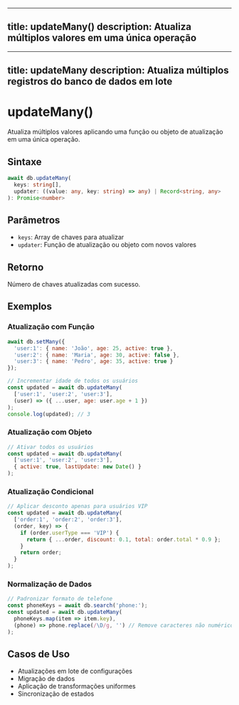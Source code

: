 
---
title: updateMany()
description: Atualiza múltiplos valores em uma única operação
---

---
title: updateMany
description: Atualiza múltiplos registros do banco de dados em lote
---

# updateMany()

Atualiza múltiplos valores aplicando uma função ou objeto de atualização em uma única operação.

## Sintaxe

```typescript
await db.updateMany(
  keys: string[], 
  updater: ((value: any, key: string) => any) | Record<string, any>
): Promise<number>
```

## Parâmetros

- `keys`: Array de chaves para atualizar
- `updater`: Função de atualização ou objeto com novos valores

## Retorno

Número de chaves atualizadas com sucesso.

## Exemplos

### Atualização com Função
```javascript
await db.setMany({
  'user:1': { name: 'João', age: 25, active: true },
  'user:2': { name: 'Maria', age: 30, active: false },
  'user:3': { name: 'Pedro', age: 35, active: true }
});

// Incrementar idade de todos os usuários
const updated = await db.updateMany(
  ['user:1', 'user:2', 'user:3'],
  (user) => ({ ...user, age: user.age + 1 })
);
console.log(updated); // 3
```

### Atualização com Objeto
```javascript
// Ativar todos os usuários
const updated = await db.updateMany(
  ['user:1', 'user:2', 'user:3'],
  { active: true, lastUpdate: new Date() }
);
```

### Atualização Condicional
```javascript
// Aplicar desconto apenas para usuários VIP
const updated = await db.updateMany(
  ['order:1', 'order:2', 'order:3'],
  (order, key) => {
    if (order.userType === 'VIP') {
      return { ...order, discount: 0.1, total: order.total * 0.9 };
    }
    return order;
  }
);
```

### Normalização de Dados
```javascript
// Padronizar formato de telefone
const phoneKeys = await db.search('phone:');
const updated = await db.updateMany(
  phoneKeys.map(item => item.key),
  (phone) => phone.replace(/\D/g, '') // Remove caracteres não numéricos
);
```

## Casos de Uso

- Atualizações em lote de configurações
- Migração de dados
- Aplicação de transformações uniformes
- Sincronização de estados
